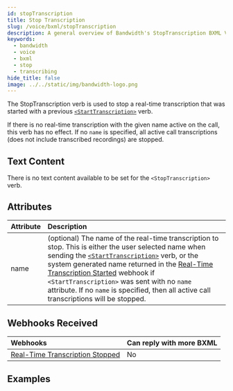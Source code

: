 ```yaml
---
id: stopTranscription
title: Stop Transcription
slug: /voice/bxml/stopTranscription
description: A general overview of Bandwidth's StopTranscription BXML Verb
keywords:
  - bandwidth
  - voice
  - bxml
  - stop
  - transcribing
hide_title: false
image: ../../static/img/bandwidth-logo.png
---
```



The StopTranscription verb is used to stop a real-time transcription that was started with a previous [`<StartTranscription>`][1] verb.

If there is no real-time transcription with the given name active on the call, this verb has no effect.
If no `name` is specified, all active call transcriptions (does not include transcribed recordings) are stopped.

## Text Content

There is no text content available to be set for the `<StopTranscription>` verb.

## Attributes

| Attribute          | Description                                                                                                                                                                                                                                                       |
|:-------------------|:------------------------------------------------------------------------------------------------------------------------------------------------------------------------------------------------------------------------------------------------------------------|
| name               | (optional) The name of the real-time transcription to stop. This is either the user selected name when sending the [`<StartTranscription>`][1] verb, or the system generated name returned in the [Real-Time Transcription Started][2] webhook if `<StartTranscription>` was sent with no `name` attribute. If no `name` is specified, then all active call transcriptions will be stopped. |

## Webhooks Received

| Webhooks                   | Can reply with more BXML |
|:---------------------------|:-------------------------|
| [Real-Time Transcription Stopped][3]  | No                       |

## Examples

[1]: /docs/voice/bxml/startTranscription
[2]: /docs/voice/webhooks/realtimeTranscriptionStarted
[3]: /docs/voice/webhooks/realtimeTranscriptionStopped
